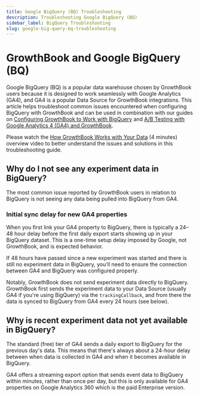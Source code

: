 ```yaml
---
title: Google BigQuery (BQ) Troubleshooting
description: Troubleshooting Google BigQuery (BQ)
sidebar_label: BigQuery Troubleshooting
slug: google-big-query-bq-troubleshooting
---
```


# GrowthBook and Google BigQuery (BQ)

Google BigQuery (BQ) is a popular data warehouse chosen by GrowthBook users because it is designed to work seamlessly with Google Analytics (GA4), and GA4 is a popular Data Source for GrowthBook integrations. This article helps troubleshoot common issues encountered when configuring BigQuery with GrowthBook and can be used in combination with our guides on [Configuring GrowthBook to Work with BigQuery](/guide/bigquery) and [A/B Testing with Google Analytics 4 (GA4) and GrowthBook](/guide/GA4-google-analytics).

Please watch the [How GrowthBook Works with Your Data](https://youtu.be/hboLeUbpdus) (4 minutes) overview video to better understand the issues and solutions in this troubleshooting guide.

## Why do I not see any experiment data in BigQuery?

The most common issue reported by GrowthBook users in relation to BigQuery is not seeing any data being pulled into BigQuery from GA4.

### Initial sync delay for new GA4 properties

When you first link your GA4 property to BigQuery, there is typically a 24–48 hour delay before the first daily export starts showing up in your BigQuery dataset. This is a one-time setup delay imposed by Google, not GrowthBook, and is expected behavior.

If 48 hours have passed since a new experiment was started and there is still no experiment data in BigQuery, you'll need to ensure the connection between GA4 and BigQuery was configured properly.

Notably, GrowthBook does not send experiment data directly to BigQuery. GrowthBook first sends the experiment data to your Data Source (usually GA4 if you're using BigQuery) via the `trackingCallback`, and from there the data is synced to BigQuery from GA4 every 24 hours (see below).

## Why is recent experiment data not yet available in BigQuery?

The standard (free) tier of GA4 sends a daily export to BigQuery for the previous day's data. This means that there's always about a 24-hour delay between when data is collected in GA4 and when it becomes available in BigQuery.

GA4 offers a streaming export option that sends event data to BigQuery within minutes, rather than once per day, but this is only available for GA4 properties on Google Analytics 360 which is the paid Enterprise version.
